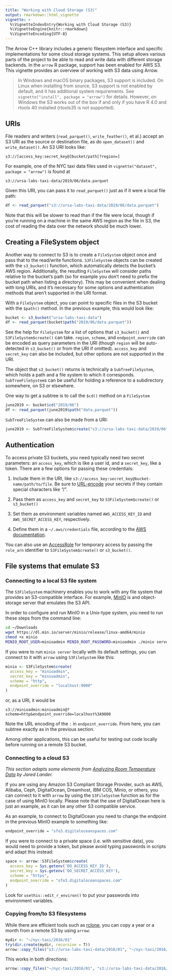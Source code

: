 ```yaml
---
title: "Working with Cloud Storage (S3)"
output: rmarkdown::html_vignette
vignette: >
  %\VignetteIndexEntry{Working with Cloud Storage (S3)}
  %\VignetteEngine{knitr::rmarkdown}
  %\VignetteEncoding{UTF-8}
---
```


The Arrow C++ library includes a generic filesystem interface and specific
implementations for some cloud storage systems. This setup allows various
parts of the project to be able to read and write data with different storage
backends. In the `arrow` R package, support has been enabled for AWS S3.
This vignette provides an overview of working with S3 data using Arrow.

> In Windows and macOS binary packages, S3 support is included. On Linux when 
installing from source, S3 support is not enabled by default, and it has 
additional system requirements. See `vignette("install", package = "arrow")` 
for details. However, on Windows the S3 works out of the box if and only if
you have R 4.0 and rtools 40 installed (rtools35 is not supported).

## URIs

File readers and writers (`read_parquet()`, `write_feather()`, et al.)
accept an S3 URI as the source or destination file,
as do `open_dataset()` and `write_dataset()`.
An S3 URI looks like:

```
s3://[access_key:secret_key@]bucket/path[?region=]
```

For example, one of the NYC taxi data files used in 
`vignette("dataset", package = "arrow")` is found at

```
s3://ursa-labs-taxi-data/2019/06/data.parquet
```

Given this URI, you can pass it to `read_parquet()` just as if it were a local 
file path:

```r
df <- read_parquet("s3://ursa-labs-taxi-data/2019/06/data.parquet")
```

Note that this will be slower to read than if the file were local,
though if you're running on a machine in the same AWS region as the file in S3,
the cost of reading the data over the network should be much lower.

## Creating a FileSystem object

Another way to connect to S3 is to create a `FileSystem` object once and pass
that to the read/write functions.
`S3FileSystem` objects can be created with the `s3_bucket()` function, which
automatically detects the bucket's AWS region. Additionally, the resulting
`FileSystem` will consider paths relative to the bucket's path (so for example
you don't need to prefix the bucket path when listing a directory).
This may be convenient when dealing with
long URIs, and it's necessary for some options and authentication methods
that aren't supported in the URI format.

With a `FileSystem` object, you can point to specific files in the S3 bucket with the 
`$path()` method.
In the previous example, this would look like:

```r
bucket <- s3_bucket("ursa-labs-taxi-data")
df <- read_parquet(bucket$path("2019/06/data.parquet"))
```

See the help for `FileSystem` for a list of options that `s3_bucket()` and 
`S3FileSystem$create()`
can take. `region`, `scheme`, and `endpoint_override` can be encoded as query
parameters in the URI (though `region` will be auto-detected in `s3_bucket()` 
or from the URI if omitted).
`access_key` and `secret_key` can also be included,
but other options are not supported in the URI.

The object that `s3_bucket()` returns is technically a `SubTreeFileSystem`, 
which holds a path and a file system to which it corresponds. 
`SubTreeFileSystem`s can be useful for holding a reference to a subdirectory 
somewhere, on S3 or elsewhere.

One way to get a subtree is to call the `$cd()` method on a `FileSystem`

```r
june2019 <- bucket$cd("2019/06")
df <- read_parquet(june2019$path("data.parquet"))
```

`SubTreeFileSystem` can also be made from a URI:

```r
june2019 <- SubTreeFileSystem$create("s3://ursa-labs-taxi-data/2019/06")
```

## Authentication

To access private S3 buckets, you need typically need two secret parameters:
an `access_key`, which is like a user id,
and a `secret_key`, like a token.
There are a few options for passing these credentials:

1. Include them in the URI, like 
`s3://access_key:secret_key@bucket-name/path/to/file`. Be sure to 
[URL-encode](https://en.wikipedia.org/wiki/Percent-encoding) your secrets if 
they contain special characters like "/".

2. Pass them as `access_key` and `secret_key` to `S3FileSystem$create()` or 
`s3_bucket()`

3. Set them as environment variables named `AWS_ACCESS_KEY_ID` and 
`AWS_SECRET_ACCESS_KEY`, respectively.

4. Define them in a `~/.aws/credentials` file, according to the 
[AWS documentation](https://docs.aws.amazon.com/sdk-for-cpp/v1/developer-guide/credentials.html).

You can also use an [AccessRole](https://docs.aws.amazon.com/STS/latest/APIReference/API_AssumeRole.html)
for temporary access by passing the `role_arn` identifier to 
`S3FileSystem$create()` or `s3_bucket()`.

## File systems that emulate S3

### Connecting to a local S3 file system

The `S3FileSystem` machinery enables you to work with any file system that
provides an S3-compatible interface. For example, [MinIO](https://min.io/) is
and object-storage server that emulates the S3 API.

In order to configure and run MinIO in a Unix-type system, you need to run
these steps from the command line:

```bash
cd ~/Downloads 
wget https://dl.min.io/server/minio/release/linux-amd64/minio
chmod +x minio
MINIO_ROOT_USER=minioadmin MINIO_ROOT_PASSWORD=minioadmin ./minio server ~/nyc-taxi
```

If you were to
run `minio server` locally with its default settings, you can connect to
it with `arrow` using `S3FileSystem` like this:

```r
minio <- S3FileSystem$create(
  access_key = "minioadmin",
  secret_key = "minioadmin",
  scheme = "http",
  endpoint_override = "localhost:9000"
)
```

or, as a URI, it would be

```
s3://minioadmin:minioadmin@?scheme=http&endpoint_override=localhost%3A9000
```

Note the URL encoding of the `:` in `endpoint_override`. From here, you
can subtree exactly as in the previous section.

Among other applications, this can be useful for testing out code locally before
running on a remote S3 bucket.

### Connecting to a cloud S3

*This section adapts some elements from [Analyzing Room Temperature Data](https://www.jaredlander.com/2021/03/analyzing-room-temperature-data/#getting-the-data)
by Jared Lander.*

If you are using any Amazon S3 Compliant Storage Provider, such as AWS, Alibaba, 
Ceph, DigitalOcean, Dreamhost, IBM COS, Minio, or others, you can connect to it 
with `arrow` by using the `S3FileSystem` function as for the case of using 
MinIO locally. Please note that the use of DigitalOcean here is just an example,
as it can be any other S3 compatible service.

As an example, to connect to DigitalOcean you need to change the endpoint
in the previous MinIO example to something like:

```r
endpoint_override = "sfo3.digitaloceanspaces.com"
```

If you were to connect to a private space (i.e. with sensitive data), you would 
need to provide a token, but please avoid typing passwords in scripts and 
adapt this instead:

```r
space <- arrow::S3FileSystem$create(
  access_key = Sys.getenv('DO_ACCESS_KEY_ID'),
  secret_key = Sys.getenv('DO_SECRET_ACCESS_KEY'),
  scheme = "https",
  endpoint_override = "sfo3.digitaloceanspaces.com"
)
```

Look for `usethis::edit_r_environ()` to put your passwords into environment
variables.

### Copying from/to S3 filesystems

While there are efficient tools such as [rclone](https://rclone.org/), you can
copy a year or a month from a remote S3 by using `arrow`:

```r
mydir <- "~/nyc-taxi/2016/01"
try(dir.create(mydir, recursive = T))
arrow::copy_files("s3://ursa-labs-taxi-data/2016/01", "~/nyc-taxi/2016/01")
```

This works in both directions:
```r
arrow::copy_files("~/nyc-taxi/2016/01", "s3://ursa-labs-taxi-data/2016/01")
```
